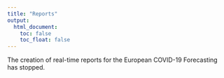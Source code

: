 ```yaml
---
title: "Reports"
output:
  html_document:
    toc: false
    toc_float: false
---
```


The creation of real-time reports for the European COVID-19 Forecasting has stopped.
